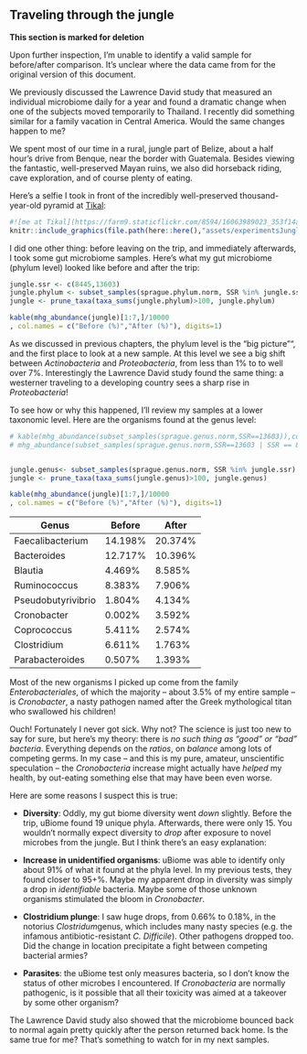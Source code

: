 ## Traveling through the jungle {#experimentJungleTravel}

**This section is marked for deletion**

Upon further inspection, I'm unable to identify a valid sample for before/after comparison. It's unclear where the data came from for the original version of this document.

We previously discussed the Lawrence David study that measured an individual microbiome daily for a year and found a dramatic change when one of the subjects moved temporarily to Thailand. I recently did something similar for a family vacation in Central America. Would the same changes happen to me?

We spent most of our time in a rural, jungle part of Belize, about a half hour’s drive from Benque, near the border with Guatemala. Besides viewing the fantastic, well-preserved Mayan ruins, we also did horseback riding, cave exploration, and of course plenty of eating.

Here's a selfie I took in front of the incredibly well-preserved thousand-year-old pyramid at [Tikal](http://www.smithsonianmag.com/history/secrets-of-the-maya-deciphering-tikal-2289808/):



```r
#![me at Tikal](https://farm9.staticflickr.com/8594/16063989023_353f14a4dd.jpg)
knitr::include_graphics(file.path(here::here(),"assets/experimentsJungleTikal.jpg"))
```


I did one other thing: before leaving on the trip, and immediately afterwards, I took some gut microbiome samples. Here’s what my gut microbiome (phylum level) looked like before and after the trip:

```r
jungle.ssr <- c(8445,13603)
jungle.phylum <- subset_samples(sprague.phylum.norm, SSR %in% jungle.ssr)
jungle <- prune_taxa(taxa_sums(jungle.phylum)>100, jungle.phylum)

kable(mhg_abundance(jungle)[1:7,]/10000
, col.names = c("Before (%)","After (%)"), digits=1)

```

As we discussed in previous chapters, the phylum level is the "big picture"", and the first place to look at a new sample. At this level we see a big shift between _Actinobacteria_ and _Proteobacteria_, from less than 1% to to well over 7%.  Interestingly the Lawrence David study found the same thing: a westerner traveling to a developing country sees a sharp rise in _Proteobacteria_!

To see how or why this happened, I’ll review my samples at a lower taxonomic level. Here are the organisms found at the genus level:

```r
# kable(mhg_abundance(subset_samples(sprague.genus.norm,SSR==13603)),col.names = "After (%)", digits =1)
# mhg_abundance(subset_samples(sprague.genus.norm,SSR==13603 | SSR == 8445))[1:5,]


jungle.genus<- subset_samples(sprague.genus.norm, SSR %in% jungle.ssr)
jungle <- prune_taxa(taxa_sums(jungle.genus)>100, jungle.genus)

kable(mhg_abundance(jungle)[1:7,]/10000
, col.names = c("Before (%)","After (%)"), digits=1)

```

  Genus               | **Before** |  **After**|
  --------------------| ------------| -----------
  Faecalibacterium	|   14.198%|      20.374%|
  Bacteroides|          12.717%|      10.396%|
  Blautia |             4.469% |      8.585%|
  Ruminococcus  |       8.383% |      7.906%|
  Pseudobutyrivibrio |  1.804% |      4.134%|
  Cronobacter        |  0.002% |      3.592%|
  Coprococcus          |5.411% |      2.574%|
  Clostridium          |6.611% |      1.763%|
  Parabacteroides      |0.507% |      1.393%|
  
  
  
Most of the new organisms I picked up come from the family _Enterobacteriales_, of which the majority – about 3.5% of my entire sample – is _Cronobacter_, a nasty pathogen named after the Greek mythological titan who swallowed his children!

Ouch! Fortunately I never got sick. Why not? The science is just too new to say for sure, but here’s my theory: there is *no such thing as “good” or “bad” bacteria*. Everything depends on the *ratios*, on *balance* among lots of competing germs. In my case – and this is my pure, amateur, unscientific speculation – the *Cronobacteria* increase might actually have *helped* my health, by out-eating something else that may have been even worse.

Here are some reasons I suspect this is true:

-   **Diversity**: Oddly, my gut biome diversity went *down* slightly. Before the trip, uBiome found 19 unique phyla. Afterwards, there were only 15. You wouldn’t normally expect diversity to *drop* after exposure to novel microbes from the jungle. But I think there’s an easy explanation:

-   **Increase in unidentified organisms**: uBiome was able to identify only about 91% of what it found at the phyla level. In my previous tests, they found closer to 95+%. Maybe my apparent drop in diversity was simply a drop in *identifiable* bacteria. Maybe some of those unknown organisms stimulated the bloom in *Cronobacter*.

-   **Clostridium plunge**: I saw huge drops, from 0.66% to 0.18%, in the notorius *Clostridum*genus, which includes many nasty species (e.g. the infamous antibiotic-resistant *C. Difficile*). Other pathogens dropped too. Did the change in location precipitate a fight between competing bacterial armies?

-   **Parasites**: the uBiome test only measures bacteria, so I don’t know the status of other microbes I encountered. If *Cronobacteria* are normally pathogenic, is it possible that all their toxicity was aimed at a takeover by some other organism?

The Lawrence David study also showed that the microbiome bounced back to normal again pretty quickly after the person returned back home. Is the same true for me? That’s something to watch for in my next samples.
